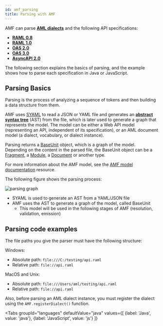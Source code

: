 ```yaml
---
id: amf_parsing
title: Parsing with AMF
---
```


AMF can parse [**AML dialects**](https://aml-org.github.io/aml-spec/dialects) and the following API specifications:

- [**RAML 0.8**](https://github.com/raml-org/raml-spec/blob/master/versions/raml-08/raml-08.md)
- [**RAML 1.0**](https://github.com/raml-org/raml-spec/blob/master/versions/raml-10/raml-10.md)
- [**OAS 2.0**](https://github.com/OAI/OpenAPI-Specification/blob/master/versions/2.0.md)
- [**OAS 3.0**](https://github.com/OAI/OpenAPI-Specification/blob/master/versions/3.0.3.md)
- [**AsyncAPI 2.0**](https://github.com/asyncapi/asyncapi/blob/master/versions/2.0.0/asyncapi.md)

The following section explains the basics of parsing, and the example shows how to parse each specification in Java or JavaScript.


## Parsing Basics
Parsing is the process of analyzing a sequence of tokens and then building a data structure from them.

AMF uses [SYAML](https://github.com/aml-org/syaml) to read a JSON or YAML file and generates an [**abstract syntax tree**](https://en.wikipedia.org/wiki/Abstract_syntax_tree) (AST)
from the file, which is later used to generate a graph that represents the model.
The model can be either a Web API model (representing an API, independent of its specification), or an AML document model (a dialect, vocabulary, or dialect instance).

Parsing returns a [BaseUnit](https://github.com/aml-org/amf/blob/develop/documentation/model.md#baseunit) object, which is a graph of the model.
Depending on the content in the parsed file, the BaseUnit object can be a [Fragment](https://github.com/aml-org/amf/blob/develop/documentation/model.md#fragment), a [Module](https://github.com/aml-org/amf/blob/develop/documentation/model.md#module),
a [Document](https://github.com/aml-org/amf/blob/develop/documentation/model.md#document) or another type.

For more information about the AMF model, see the [AMF model documentation](model.mdx) resource.

The following figure shows the parsing process:

![parsing graph](../../assets/images/amf/parsing-graph.png)


- SYAML is used to generate an AST from a YAML/JSON file
- AMF uses the AST to generate a graph of the model, called BaseUnit
    - This model will be used in the following stages of AMF (resolution, validation, emission)

## Parsing code examples
The file paths you give the parser must have the following structure:

Windows:
- Absolute path: `file:///C:/testing/api.raml`
- Relative path: `file://api.raml`

MacOS and Unix:
- Absolute path: `file:///Users/aml/testing/api.raml`
- Relative path: `file://api.raml`

Also, before parsing an AML dialect instance, you must register the dialect using the `AMF.registerDialect()` function.



<Tabs
    groupId="languages"
    defaultValue="java"
    values={[
        {label: 'Java', value: 'java'},
        {label: 'JavaScript', value: 'js'}
    ]}
>

<TabItem value="java">
    <CodeGetter
        language='java'
        example='java/ParsingTest.java'
    />
</TabItem>
<TabItem value="js">
    <CodeGetter
        language='js'
        example='js/parsing.test.js'
    />
</TabItem>
</Tabs>

